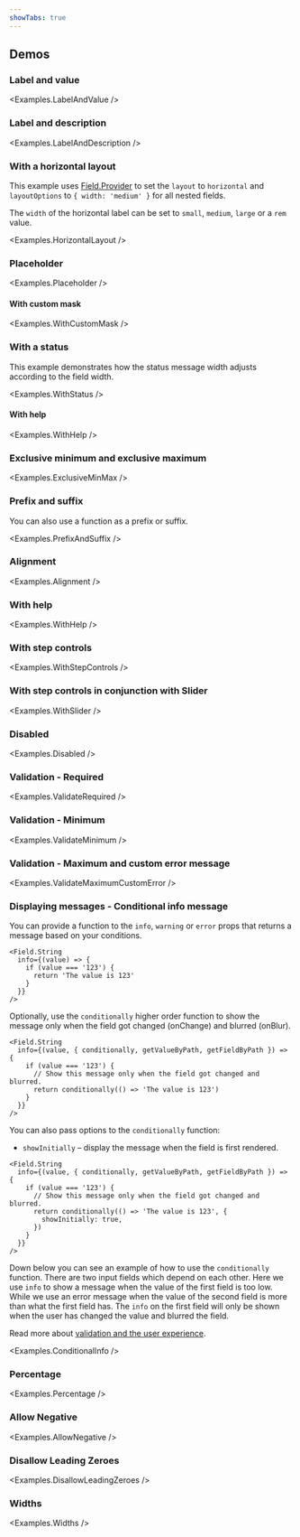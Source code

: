```yaml
---
showTabs: true
---
```



## Demos

<ChangeLocale
  bottom
  label="Locale used in the demos:"
  listUSLocale={true}
/>

### Label and value

<Examples.LabelAndValue />

### Label and description

<Examples.LabelAndDescription />

### With a horizontal layout

This example uses [Field.Provider](/uilib/extensions/forms/feature-fields/Provider/) to set the `layout` to `horizontal` and `layoutOptions` to `{ width: 'medium' }` for all nested fields.

The `width` of the horizontal label can be set to `small`, `medium`, `large` or a `rem` value.

<Examples.HorizontalLayout />

### Placeholder

<Examples.Placeholder />

#### With custom mask

<Examples.WithCustomMask />

### With a status

This example demonstrates how the status message width adjusts according to the field width.

<Examples.WithStatus />

#### With help

<Examples.WithHelp />

### Exclusive minimum and exclusive maximum

<Examples.ExclusiveMinMax />

### Prefix and suffix

You can also use a function as a prefix or suffix.

<Examples.PrefixAndSuffix />

### Alignment

<Examples.Alignment />

### With help

<Examples.WithHelp />

### With step controls

<Examples.WithStepControls />

### With step controls in conjunction with Slider

<Examples.WithSlider />

### Disabled

<Examples.Disabled />

### Validation - Required

<Examples.ValidateRequired />

### Validation - Minimum

<Examples.ValidateMinimum />

### Validation - Maximum and custom error message

<Examples.ValidateMaximumCustomError />

### Displaying messages - Conditional info message

You can provide a function to the `info`, `warning` or `error` props that returns a message based on your conditions.

```tsx
<Field.String
  info={(value) => {
    if (value === '123') {
      return 'The value is 123'
    }
  }}
/>
```

Optionally, use the `conditionally` higher order function to show the message only when the field got changed (onChange) and blurred (onBlur).

```tsx
<Field.String
  info={(value, { conditionally, getValueByPath, getFieldByPath }) => {
    if (value === '123') {
      // Show this message only when the field got changed and blurred.
      return conditionally(() => 'The value is 123')
    }
  }}
/>
```

You can also pass options to the `conditionally` function:

- `showInitially` – display the message when the field is first rendered.

```tsx
<Field.String
  info={(value, { conditionally, getValueByPath, getFieldByPath }) => {
    if (value === '123') {
      // Show this message only when the field got changed and blurred.
      return conditionally(() => 'The value is 123', {
        showInitially: true,
      })
    }
  }}
/>
```

Down below you can see an example of how to use the `conditionally` function. There are two input fields which depend on each other. Here we use `info` to show a message when the value of the first field is too low. While we use an error message when the value of the second field is more than what the first field has. The `info` on the first field will only be shown when the user has changed the value and blurred the field.

Read more about [validation and the user experience](/uilib/extensions/forms/getting-started/#validation-and-the-user-experience-ux).

<Examples.ConditionalInfo />

### Percentage

<Examples.Percentage />

### Allow Negative

<Examples.AllowNegative />

### Disallow Leading Zeroes

<Examples.DisallowLeadingZeroes />

### Widths

<Examples.Widths />

<VisibleWhenVisualTest>
  <Examples.WithStepControlsError />
  <Examples.WithStepControlsDisabled />
</VisibleWhenVisualTest>
